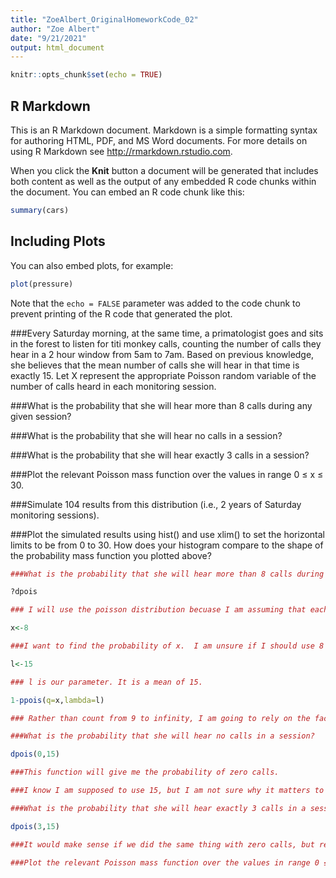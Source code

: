 ```yaml
---
title: "ZoeAlbert_OriginalHomeworkCode_02"
author: "Zoe Albert"
date: "9/21/2021"
output: html_document
---
```


```r
knitr::opts_chunk$set(echo = TRUE)
```

## R Markdown

This is an R Markdown document. Markdown is a simple formatting syntax for authoring HTML, PDF, and MS Word documents. For more details on using R Markdown see <http://rmarkdown.rstudio.com>.

When you click the **Knit** button a document will be generated that includes both content as well as the output of any embedded R code chunks within the document. You can embed an R code chunk like this:

```r
summary(cars)
```

## Including Plots

You can also embed plots, for example:

```r
plot(pressure)
```

Note that the `echo = FALSE` parameter was added to the code chunk to prevent printing of the R code that generated the plot.


###Every Saturday morning, at the same time, a primatologist goes and sits in the forest to listen for titi monkey calls, counting the number of calls they hear in a 2 hour window from 5am to 7am. Based on previous knowledge, she believes that the mean number of calls she will hear in that time is exactly 15. Let X represent the appropriate Poisson random variable of the number of calls heard in each monitoring session.

###What is the probability that she will hear more than 8 calls during any given session?

###What is the probability that she will hear no calls in a session?

###What is the probability that she will hear exactly 3 calls in a session?

###Plot the relevant Poisson mass function over the values in range 0 ≤ x ≤ 30.

###Simulate 104 results from this distribution (i.e., 2 years of Saturday monitoring sessions).

###Plot the simulated results using hist() and use xlim() to set the horizontal limits to be from 0 to 30. How does your histogram compare to the shape of the probability mass function you plotted above?


``` r

###What is the probability that she will hear more than 8 calls during any given session?

?dpois

### I will use the poisson distribution becuase I am assuming that each titi call is independent of one another.

x<-8

###I want to find the probability of x.  I am unsure if I should use 8 or 9. 

l<-15

### l is our parameter. It is a mean of 15. 

1-ppois(q=x,lambda=l)

### Rather than count from 9 to infinity, I am going to rely on the fact that we can use the compliment by subtracting by one. 
```
```r
###What is the probability that she will hear no calls in a session?

dpois(0,15)

###This function will give me the probability of zero calls. 

###I know I am supposed to use 15, but I am not sure why it matters to include it.
```
```r
###What is the probability that she will hear exactly 3 calls in a session?

dpois(3,15)

###It would make sense if we did the same thing with zero calls, but replaced the zero with 3. 
```
```r
###Plot the relevant Poisson mass function over the values in range 0 ≤ x ≤ 30.

```